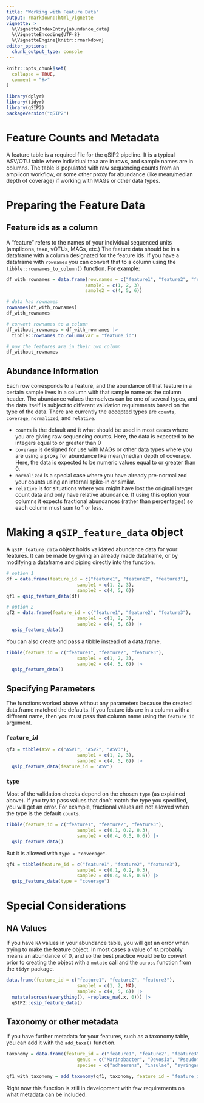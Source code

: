 ```yaml
---
title: "Working with Feature Data"
output: rmarkdown::html_vignette
vignette: >
  %\VignetteIndexEntry{abundance_data}
  %\VignetteEncoding{UTF-8}
  %\VignetteEngine{knitr::rmarkdown}
editor_options: 
  chunk_output_type: console
---
```


```r
knitr::opts_chunk$set(
  collapse = TRUE,
  comment = "#>"
)
```

```r
library(dplyr)
library(tidyr)
library(qSIP2)
packageVersion("qSIP2")
```

# Feature Counts and Metadata

A feature table is a required file for the qSIP2 pipeline. It is a typical ASV/OTU table where individual taxa are in rows, and sample names are in columns. The table is populated with raw sequencing counts from an amplicon workflow, or some other proxy for abundance (like mean/median depth of coverage) if working with MAGs or other data types. 

# Preparing the Feature Data

## Feature ids as a column

A "feature" refers to the names of your individual sequenced units (amplicons, taxa, vOTUs, MAGs, etc.) The feature data should be in a dataframe with a column designated for the feature ids. If you have a dataframe with `rownames` you can convert that to a column using the `tibble::rownames_to_column()` function. For example:

```r
df_with_rownames = data.frame(row.names = c("feature1", "feature2", "feature3"),
                             sample1 = c(1, 2, 3),
                             sample2 = c(4, 5, 6))

# data has rownames
rownames(df_with_rownames)
df_with_rownames

# convert rownames to a column
df_without_rownames = df_with_rownames |>
  tibble::rownames_to_column(var = "feature_id")

# now the features are in their own column
df_without_rownames
```

## Abundance Information

Each row corresponds to a feature, and the abundance of that feature in a certain sample lives in a column with that sample name as the column header. The abundance values themselves can be one of several types, and the data itself is subject to different validation requirements based on the type of the data. There are currently the accepted types are `counts`, `coverage`, `normalized`, and `relative`. 

- `counts` is the default and it what should be used in most cases where you are giving raw sequencing counts. Here, the data is expected to be integers equal to or greater than 0
- `coverage` is designed for use with MAGs or other data types where you are using a proxy for abundance like mean/median depth of coverage. Here, the data is expected to be numeric values equal to or greater than 0.
- `normalized` is a special case where you have already pre-normalized your counts using an internal spike-in or similar. 
- `relative` is for situations where you might have lost the original integer count data and only have relative abundance. If using this option your columns it expects fractional abundances (rather than percentages) so each column must sum to 1 or less. 

# Making a `qSIP_feature_data` object

A `qSIP_feature_data` object holds validated abundance data for your features. It can be made by giving an already made dataframe, or by modifying a dataframe and piping directly into the function.

```r
# option 1
df = data.frame(feature_id = c("feature1", "feature2", "feature3"),
                          sample1 = c(1, 2, 3),
                          sample2 = c(4, 5, 6))
qf1 = qsip_feature_data(df)

# option 2
qf2 = data.frame(feature_id = c("feature1", "feature2", "feature3"),
                          sample1 = c(1, 2, 3),
                          sample2 = c(4, 5, 6)) |>
  qsip_feature_data()
```

You can also create and pass a tibble instead of a data.frame.

```r
tibble(feature_id = c("feature1", "feature2", "feature3"),
                          sample1 = c(1, 2, 3),
                          sample2 = c(4, 5, 6)) |>
  qsip_feature_data()
```

## Specifying Parameters

The functions worked above without any parameters because the created data.frame matched the defaults. If you feature ids are in a column with a different name, then you must pass that column name using the `feature_id` argument.

### `feature_id`

```r
qf3 = tibble(ASV = c("ASV1", "ASV2", "ASV3"),
                          sample1 = c(1, 2, 3),
                          sample2 = c(4, 5, 6)) |>
  qsip_feature_data(feature_id = "ASV")
```

### `type`

Most of the validation checks depend on the chosen `type` (as explained above). If you try to pass values that don't match the type you specified, you will get an error. For example, fractional values are not allowed when the type is the default `counts`.

```r
tibble(feature_id = c("feature1", "feature2", "feature3"),
                          sample1 = c(0.1, 0.2, 0.3),
                          sample2 = c(0.4, 0.5, 0.6)) |>
  qsip_feature_data()
```

But it is allowed with `type = "coverage"`.

```r
qf4 = tibble(feature_id = c("feature1", "feature2", "feature3"),
                          sample1 = c(0.1, 0.2, 0.3),
                          sample2 = c(0.4, 0.5, 0.6)) |>
  qsip_feature_data(type = "coverage")
```


# Special Considerations

## NA Values

If you have `NA` values in your abundance table, you will get an error when trying to make the feature object. In most cases a value of `NA` probably means an abundance of 0, and so the best practice would be to convert prior to creating the object with a `mutate` call and the `across` function from the `tidyr` package.

```r
data.frame(feature_id = c("feature1", "feature2", "feature3"),
                          sample1 = c(1, 2, NA),
                          sample2 = c(4, 5, 6)) |>
  mutate(across(everything(), ~replace_na(.x, 0))) |> 
  qSIP2::qsip_feature_data()
```

## Taxonomy or other metadata

If you have further metadata for your features, such as a taxonomy table, you can add it with the `add_taxa()` function. 

```r
taxonomy = data.frame(feature_id = c("feature1", "feature2", "feature3"),
                          genus = c("Marinobacter", "Devosia", "Pseudomonas"),
                          species = c("adhaerens", "insulae", "syringae"))

qf1_with_taxonomy = add_taxonomy(qf1, taxonomy, feature_id = "feature_id")
```

Right now this function is still in development with few requirements on what metadata can be included. 

